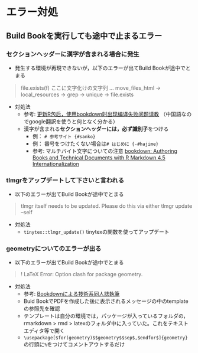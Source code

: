# エラー対処 {#error}

## Build Bookを実行しても途中で止まるエラー {#error_bbstop}

### セクションヘッダーに漢字が含まれる場合に発生 {#error_bbstop_kanji}

* 発生する環境が再現できないが，以下のエラーが出てBuild Bookが途中でとまる

> file.exists(f) ここに文字化けの文字列  <Anonymous> ... move_files_html -> local_resources -> grep -> unique -> file.exists

* 対処法
    + 参考: [更新R包后，使用bookdown时出现编译失败问题请教](https://d.cosx.org/d/420961-r-bookdown) （中国語なのでgoogle翻訳を使うと何となく分かる）
    + 漢字が含まれる**セクションヘッダーには，必ず識別子**をつける
      * 例： `# 参考サイト {#sanko}`
      * 例： 番号をつけたくない場合は`# はじめに {-#hajime}`
      * 参考: マルチバイト文字についての注意 [bookdown: Authoring Books and Technical Documents with R Markdown 4.5 Internationalization](https://bookdown.org/yihui/bookdown/internationalization.html)

### tlmgrをアップデートして下さいと言われる {#error_bbstop_tlmgr}

* 以下のエラーが出てBuild Bookが途中でとまる

>tlmgr itself needs to be updated.
Please do this via either
  tlmgr update --self

* 対処法
    + `tinytex::tlmgr_update()` tinytexの関数を使ってアップデート
    
### geometryについてのエラーが出る {#error_bbstop_geo}

* 以下のエラーが出てBuild Bookが途中でとまる

> ! LaTeX Error: Option clash for package geometry.

* 対処法
    + 参考: [Bookdownによる技術系同人誌執筆](https://teastat.blogspot.com/2019/01/bookdown.html)
    + Buid BookでPDFを作成した後に表示されるメッセージの中のtemplateの参照先を確認
    + テンプレートは自分の環境では，パッケージが入っているフォルダの，rmarkdown > rmd > latexのフォルダ中に入っていた。これをテキストエディタ等で開く
    + `\usepackage[$for(geometry)$$geometry$$sep$,$endfor$]{geometry}`の行頭に`% `をつけてコメントアウトするだけ


